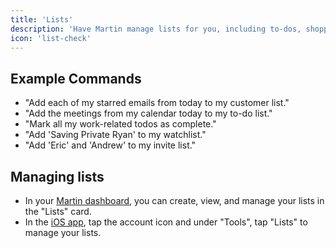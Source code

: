 ```yaml
---
title: 'Lists'
description: 'Have Martin manage lists for you, including to-dos, shopping lists, watchlists, and more.'
icon: 'list-check'
---
```


## Example Commands

- "Add each of my starred emails from today to my customer list."
- "Add the meetings from my calendar today to my to-do list."
- "Mark all my work-related todos as complete."
- "Add 'Saving Private Ryan' to my watchlist."
- "Add 'Eric' and 'Andrew' to my invite list."

## Managing lists 

- In your [Martin dashboard](https://app.trymartin.com), you can create, view, and manage your lists in the "Lists" card.
- In the [iOS app](https://trymartin.com/#section-1), tap the account icon and under "Tools", tap "Lists" to manage your lists.